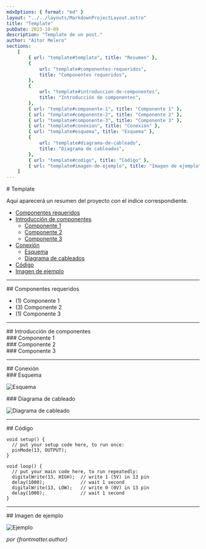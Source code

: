 ```yaml
---
mdxOptions: { format: "md" }
layout: "../../layouts/MarkdownProjectLayout.astro"
title: "Template"
pubDate: 2023-10-09
description: "Template de un post."
author: "Aitor Melero"
sections:
    [
        { url: "template#template", title: "Resumen" },
        {
            url: "template#componentes-requeridos",
            title: "Componentes requeridos",
        },
        {
            url: "template#introduccion-de-componentes",
            title: "Introducción de componentes",
        },
        { url: "template#componente-1", title: "Componente 1" },
        { url: "template#componente-2", title: "Componente 2" },
        { url: "template#componente-3", title: "Componente 3" },
        { url: "template#conexion", title: "Conexión" },
        { url: "template#esquema", title: "Esquema" },
        {
            url: "template#diagrama-de-cableado",
            title: "Diagrama de cableados",
        },
        { url: "template#codigo", title: "Código" },
        { url: "template#imagen-de-ejemplo", title: "Imagen de ejemplo" },
    ]
---
```



<div id="led">
# Template

Aquí aparecerá un resumen del proyecto con el índice correspondiente.

-   [Componentes requeridos](#componentes-requeridos)
-   [Introducción de componentes](#introduccion-de-componentes)
    -   [Componente 1](#componente-1)
    -   [Componente 2](#componente-2)
    -   [Componente 3](#componente-3)
-   [Conexión](#conexion)
    -   [Esquema](#esquema)
    -   [Diagrama de cableados](#diagrama-de-cableado)
-   [Código](#codigo)
-   [Imagen de ejemplo](#imagen-de-ejemplo)

---

</div>

<div id="componentes-requeridos">
## Componentes requeridos

-   (1) Componente 1
-   (3) Componente 2
-   (1) Componente 3

---

</div>

<div id="introduccion-de-componentes">
## Introducción de componentes

</div>

<div id="componente-1">
### Componente 1

</div>

<div id="componente-2">
### Componente 2

</div>

<div id="componente-3">
### Componente 3

---

</div>

<div id="conexion">
## Conexión

</div>

<div id="esquema">
### Esquema

![Esquema](./images/image_5.png)

</div>

<div id="diagrama-de-cableado">
### Diagrama de cableado

![Diagrama de cableado](./images/image_6.png)

---

</div>

<div id="codigo">
## Código

```
void setup() {
  // put your setup code here, to run once:
  pinMode(13, OUTPUT);
}

void loop() {
  // put your main code here, to run repeatedly:
  digitalWrite(13, HIGH);  // write 1 (5V) in 13 pin
  delay(1000);             // wait 1 second
  digitalWrite(13, LOW);   // write 0 (0V) in 13 pin
  delay(1000);             // wait 1 second
}
```

---

</div>

<div id="imagen-de-ejemplo">
##  Imagen de ejemplo

![Ejemplo](./images/image_7.png)

_por {frontmatter.author}_

</div>
